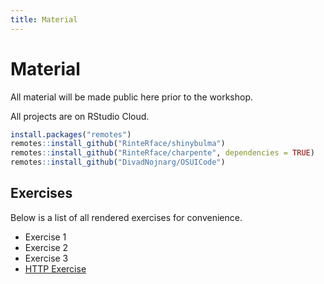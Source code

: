 ```yaml
---
title: Material
---
```


<div class="container" style="min-height:75vh;">

<h1>Material</h1>

All material will be made public here prior to the workshop.

All projects are on RStudio Cloud.

```r
install.packages("remotes")
remotes::install_github("RinteRface/shinybulma")
remotes::install_github("RinteRface/charpente", dependencies = TRUE)
remotes::install_github("DivadNojnarg/OSUICode")
```

## Exercises

Below is a list of all rendered exercises for convenience.

- Exercise 1
- Exercise 2
- Exercise 3
- [HTTP Exercise](exercise-http.html)

</div>
